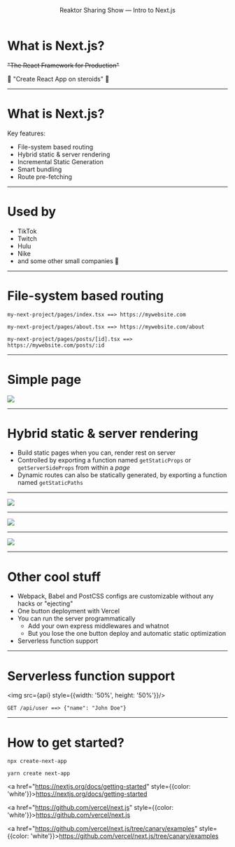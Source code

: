 
<Header>

Reaktor Sharing Show — Intro to Next.js

</Header>


# What is Next.js?

 ~~"The React Framework for Production"~~

:pill: "Create React App on steroids" :pill:

---

# What is Next.js?

Key features:

- File-system based routing
- Hybrid static & server rendering
- Incremental Static Generation
- Smart bundling
- Route pre-fetching

---

# Used by


- TikTok
- Twitch
- Hulu
- Nike
- and some other small companies :slightly_smiling_face:


---

# File-system based routing

<Steps>

`my-next-project/pages/index.tsx ==> https://mywebsite.com`

`my-next-project/pages/about.tsx ==> https://mywebsite.com/about`

`my-next-project/pages/posts/[id].tsx ==> https://mywebsite.com/posts/:id`

</Steps>

---
# Simple page

<img src={simplePage}/>

---

# Hybrid static & server rendering

- Build static pages when you can, render rest on server
- Controlled by exporting a function named `getStaticProps` or `getServerSideProps` from within a _page_
- Dynamic routes can also be statically generated, by exporting a function named `getStaticPaths`

---

<img src={staticGen}/>

---

<img src={incremental}/>

---

<img src={server}/>

---

# Other cool stuff

<Steps>

- Webpack, Babel and PostCSS configs are customizable without any hacks or "ejecting"
- One button deployment with Vercel
- You can run the server programmatically
  - Add your own express middlewares and whatnot
  - But you lose the one button deploy and automatic static optimization
- Serverless function support

</Steps>

---

# Serverless function support


<img src={api} style={{width: '50%', height: '50%'}}/>

`GET /api/user ==> {"name": "John Doe"}`

---

# How to get started?

`npx create-next-app`

`yarn create next-app`

<a href="https://nextjs.org/docs/getting-started" style={{color: 'white'}}>https://nextjs.org/docs/getting-started</a>

<a href="https://github.com/vercel/next.js" style={{color: 'white'}}>https://github.com/vercel/next.js</a>

<a href="https://github.com/vercel/next.js/tree/canary/examples" style={{color: 'white'}}>https://github.com/vercel/next.js/tree/canary/examples</a>












